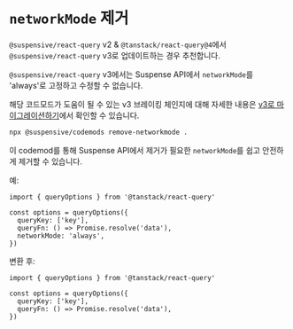 
# `networkMode` 제거

<Callout type='info'>

`@suspensive/react-query` v2 & `@tanstack/react-query@4`에서 `@suspensive/react-query` v3로 업데이트하는 경우 추천합니다.

</Callout>

`@suspensive/react-query` v3에서는 Suspense API에서 `networkMode`를 'always'로 고정하고 수정할 수 없습니다.

해당 코드모드가 도움이 될 수 있는 v3 브레이킹 체인지에 대해 자세한 내용은 [v3로 마이그레이션하기](/docs/react-query/migration/migrate-to-v3)에서 확인할 수 있습니다.

```bash filename="Terminal"
npx @suspensive/codemods remove-networkmode .
```

이 codemod를 통해 Suspense API에서 제거가 필요한 `networkMode`를 쉽고 안전하게 제거할 수 있습니다.

예:

```tsx /networkMode/
import { queryOptions } from '@tanstack/react-query'

const options = queryOptions({
  queryKey: ['key'],
  queryFn: () => Promise.resolve('data'),
  networkMode: 'always',
})
```

변환 후:

```tsx /networkMode/
import { queryOptions } from '@tanstack/react-query'

const options = queryOptions({
  queryKey: ['key'],
  queryFn: () => Promise.resolve('data'),
})
```
